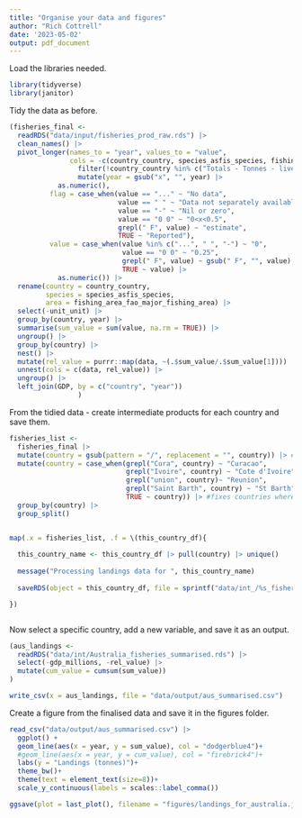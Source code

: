 ```yaml
---
title: "Organise your data and figures"
author: "Rich Cottrell"
date: '2023-05-02'
output: pdf_document
---
```


Load the libraries needed.

```r

library(tidyverse)
library(janitor)

```

Tidy the data as before.

```r


(fisheries_final <- 
  readRDS("data/input/fisheries_prod_raw.rds") |> 
  clean_names() |> 
  pivot_longer(names_to = "year", values_to = "value", 
               cols = -c(country_country, species_asfis_species, fishing_area_fao_major_fishing_area, unit_unit)) |> 
                 filter(!country_country %in% c("Totals - Tonnes - live weight",   "Totals - Number" , "FAO. 2019. Fishery and Aquaculture Statistics. Global capture production 1950-2017 (FishstatJ). In: FAO Fisheries and Aquaculture Department [online]. Rome. Updated 2019. www.fao.org/fishery/statistics/software/fishstatj/en")) |> 
                 mutate(year = gsub("x", "", year) |>    
            as.numeric(),                   
          flag = case_when(value == "..." ~ "No data",                      
                           value == " " ~ "Data not separately available",
                           value == "-" ~ "Nil or zero",                 
                           value == "0 0" ~ "0<x<0.5",
                           grepl(" F", value) ~ "estimate",
                           TRUE ~ "Reported"),                          
          value = case_when(value %in% c("...", " ", "-") ~ "0",        
                            value == "0 0" ~ "0.25",                    
                            grepl(" F", value) ~ gsub(" F", "", value), 
                            TRUE ~ value) |>                         
            as.numeric()) |> 
  rename(country = country_country,
         species = species_asfis_species,
         area = fishing_area_fao_major_fishing_area) |> 
  select(-unit_unit) |> 
  group_by(country, year) |> 
  summarise(sum_value = sum(value, na.rm = TRUE)) |> 
  ungroup() |> 
  group_by(country) |> 
  nest() |> 
  mutate(rel_value = purrr::map(data, ~(.$sum_value/.$sum_value[1]))) |> 
  unnest(cols = c(data, rel_value)) |> 
  ungroup() |> 
  left_join(GDP, by = c("country", "year")) 
                 )

```

From the tidied data - create intermediate products for each country and save them.

```r


fisheries_list <- 
  fisheries_final |> 
  mutate(country = gsub(pattern = "/", replacement = "", country)) |> #remove forward slashes from country names because R thinks these are part of the file path
  mutate(country = case_when(grepl("Cura", country) ~ "Curacao",
                             grepl("Ivoire", country) ~ "Cote d'Ivoire",
                             grepl("union", country)~ "Reunion",
                             grepl("Saint Barth", country) ~ "St Barth",
                             TRUE ~ country)) |> #fixes countries where special symbols have corrupted
  group_by(country) |> 
  group_split()


map(.x = fisheries_list, .f = \(this_country_df){
  
  this_country_name <- this_country_df |> pull(country) |> unique()
  
  message("Processing landings data for ", this_country_name)
  
  saveRDS(object = this_country_df, file = sprintf("data/int_/%s_fisheries_summarised.rds", this_country_name))

})



```

Now select a specific country, add a new variable, and save it as an output.

```r

(aus_landings <- 
  readRDS("data/int/Australia_fisheries_summarised.rds") |> 
  select(-gdp_millions, -rel_value) |> 
  mutate(cum_value = cumsum(sum_value))
)

write_csv(x = aus_landings, file = "data/output/aus_summarised.csv")


```

Create a figure from the finalised data and save it in the figures folder.

```r

read_csv("data/output/aus_summarised.csv") |> 
  ggplot() +
  geom_line(aes(x = year, y = sum_value), col = "dodgerblue4")+
  #geom_line(aes(x = year, y = cum_value), col = "firebrick4")+
  labs(y = "Landings (tonnes)")+
  theme_bw()+
  theme(text = element_text(size=8))+
  scale_y_continuous(labels = scales::label_comma())

ggsave(plot = last_plot(), filename = "figures/landings_for_australia.jpg", device = "jpg", dpi = 600, width = 9, height = 7, units = "cm")
  
  

```
